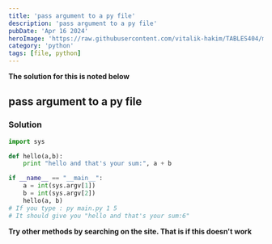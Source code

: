 ```yaml
---
title: 'pass argument to a py file'
description: 'pass argument to a py file'
pubDate: 'Apr 16 2024'
heroImage: 'https://raw.githubusercontent.com/vitalik-hakim/TABLES404/main/error_b/python.jpg'
category: 'python'
tags: [file, python]
---
```


**The solution for this is noted below**

## pass argument to a py file

### Solution

```python
import sys

def hello(a,b):
    print "hello and that's your sum:", a + b

if __name__ == "__main__":
    a = int(sys.argv[1])
    b = int(sys.argv[2])
    hello(a, b)
# If you type : py main.py 1 5
# It should give you "hello and that's your sum:6"
```

**Try other methods by searching on the site. That is if this doesn't work**
